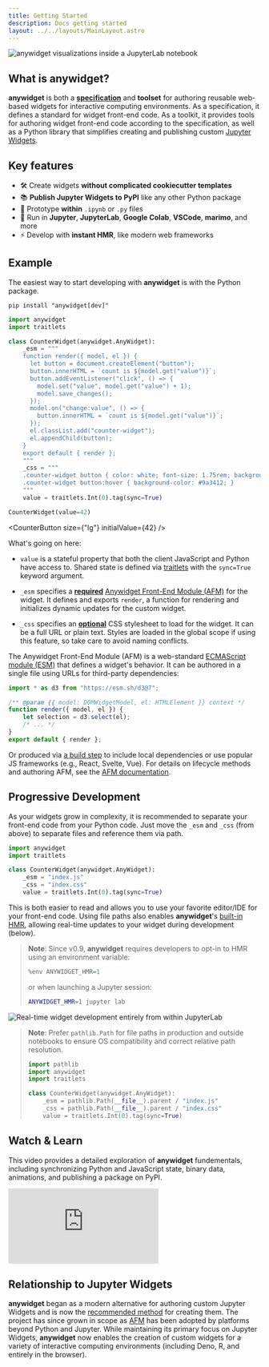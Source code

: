 ```yaml
---
title: Getting Started
description: Docs getting started
layout: ../../layouts/MainLayout.astro
---
```


![anywidget visualizations inside a JupyterLab notebook](../../../public/teaser.png)

## What is anywidget?

**anywidget** is both a [**specification**](/en/afm) and **toolset** for authoring
reusable web-based widgets for interactive computing environments. As a
specification, it defines a standard for widget front-end code. As a toolkit,
it provides tools for authoring widget front-end code according to the
specification, as well as a Python library that simplifies creating and
publishing custom [Jupyter
Widgets](https://ipywidgets.readthedocs.io/en/latest/).

## Key features

- 🛠️ Create widgets **without complicated cookiecutter templates**
- 📚 **Publish Jupyter Widgets to PyPI** like any other Python package
- 🤖 Prototype **within** `.ipynb` or `.py` files
- 🚀 Run in **Jupyter**, **JupyterLab**, **Google Colab**, **VSCode**, **marimo**, and more
- ⚡ Develop with **instant HMR**, like modern web frameworks


## Example

The easiest way to start developing with **anywidget** is with the Python package.

```
pip install "anywidget[dev]"
```

```python
import anywidget
import traitlets

class CounterWidget(anywidget.AnyWidget):
    _esm = """
    function render({ model, el }) {
      let button = document.createElement("button");
      button.innerHTML = `count is ${model.get("value")}`;
      button.addEventListener("click", () => {
        model.set("value", model.get("value") + 1);
        model.save_changes();
      });
      model.on("change:value", () => {
        button.innerHTML = `count is ${model.get("value")}`;
      });
      el.classList.add("counter-widget");
      el.appendChild(button);
    }
    export default { render };
    """
    _css = """
    .counter-widget button { color: white; font-size: 1.75rem; background-color: #ea580c; padding: 0.5rem 1rem; border: none; border-radius: 0.25rem; }
    .counter-widget button:hover { background-color: #9a3412; }
    """
    value = traitlets.Int(0).tag(sync=True)

CounterWidget(value=42)
```

<CounterButton size={"lg"} initialValue={42} />

What's going on here:

- `value` is a stateful property that both the client JavaScript and Python have access to.
  Shared state is defined via [traitlets](https://traitlets.readthedocs.io/en/stable/) with the `sync=True`
  keyword argument.

- `_esm` specifies a <u>**required**</u> [Anywidget Front-End Module (AFM)](/en/afm) for the widget.
  It defines and exports `render`, a function for rendering and initializes dynamic updates for the custom widget.

- `_css` specifies an <u>**optional**</u> CSS stylesheet to load for the widget. It can be a full URL or plain text. Styles are loaded
  in the global scope if using this feature, so take care to avoid naming conflicts.

The Anywidget Front-End Module (AFM) is a web-standard [ECMAScript module
(ESM)](https://developer.mozilla.org/en-US/docs/Web/JavaScript/Guide/Modules)
that defines a widget's behavior. It can be authored in a single file using URLs
for third-party dependencies:

```javascript
import * as d3 from "https://esm.sh/d3@7";

/** @param {{ model: DOMWidgetModel, el: HTMLElement }} context */
function render({ model, el }) {
	let selection = d3.select(el);
	/* ... */
}
export default { render };
```

Or produced via [a build step](/en/bundling) to include local dependencies or
use popular JS frameworks (e.g., React, Svelte, Vue). For details on lifecycle
methods and authoring AFM, see the [AFM documentation](/en/afm).

## Progressive Development

As your widgets grow in complexity, it is recommended to separate your
front-end code from your Python code. Just move the `_esm` and `_css`
(from above) to separate files and reference them via path.

```python
import anywidget
import traitlets

class CounterWidget(anywidget.AnyWidget):
    _esm = "index.js"
    _css = "index.css"
    value = traitlets.Int(0).tag(sync=True)
```

This is both easier to read and allows you to use your favorite editor/IDE for your front-end code.
Using file paths also enables **anywidget**'s [built-in HMR](/blog/anywidget-02/#native-hot-module-replacement-hmr),
allowing real-time updates to your widget during development (below).

> **Note**: Since v0.9, **anywidget** requires developers to opt-in to HMR
> using an environment variable:
>
> ```py
> %env ANYWIDGET_HMR=1
> ```
> or when launching a Jupyter session:
>
> ```sh
> ANYWIDGET_HMR=1 jupyter lab
> ```

<img
  class="rounded-xl max-w-lg m-auto"
  alt="Real-time widget development entirely from within JupyterLab"
  src="https://miro.medium.com/v2/resize:fit:1400/1*VCG-57YX8IrfTyeby3Ybjg.gif"
/>

> **Note**: Prefer `pathlib.Path` for file paths in production and outside
> notebooks to ensure OS compatibility and correct relative path resolution.
>
> ```py
> import pathlib
> import anywidget
> import traitlets
>
> class CounterWidget(anywidget.AnyWidget):
>     _esm = pathlib.Path(__file__).parent / "index.js"
>     _css = pathlib.Path(__file__).parent / "index.css"
>     value = traitlets.Int(0).tag(sync=True)
> ```

## Watch & Learn

This video provides a detailed exploration of **anywidget** fundementals,
including synchronizing Python and JavaScript state, binary data, animations,
and publishing a package on PyPI.

<iframe
  client:visible
  class="rounded-md max-w-xl m-auto"
  src="https://www.youtube.com/embed/oZhyilx3gqI?si=vFhviCebYi6FBuWN"
  title="YouTube video player"
  frameborder="0"
  allow="accelerometer; autoplay; clipboard-write; encrypted-media; gyroscope; picture-in-picture; web-share" referrerpolicy="strict-origin-when-cross-origin"
  allowfullscreen
></iframe>

## Relationship to Jupyter Widgets

**anywidget** began as a modern alternative for authoring custom Jupyter
Widgets and is now the [recommended
method](https://github.com/jupyter-widgets/widget-cookiecutter) for creating
them. The project has since grown in scope as [AFM](/en/afm) has been adopted
by platforms beyond Python and Jupyter. While maintaining its primary focus on
Jupyter Widgets, **anywidget** now enables the creation of custom widgets for a
variety of interactive computing environments (including Deno, R, and entirely
in the browser).
